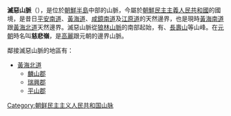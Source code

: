 {{Infobox Korean name|hangul=멸악산맥|hanja=滅惡山脈|rr=Myeoraksanmaek|mr=Myŏraksanmaek}}
'''滅惡山脈'''（{{kor|멸악산맥|滅惡山脈}}），是位於[[朝鮮半島|朝鮮半島]]中部的山脈，今屬於[[朝鮮民主主義人民共和國|朝鮮民主主義人民共和國]]的國境，是昔日[[平安南道|平安南道]]、[[黃海道|黃海道]]、[[咸鏡南道|咸鏡南道]]及[[江原道_(朝鮮八道)|江原道]]的天然邊界，也是現時[[黃海南道|黃海南道]]跟[[黃海北道|黃海北道]]天然邊界。滅惡山脈從[[狼林山脈|狼林山脈]]的南部起始，有{{link-ko|滅惡山|멸악산}}、[[長壽山|長壽山]]等山峰。在[[元朝|元朝]]時名叫'''慈悲嶺'''，是[[高麗|高麗]]跟元朝的邊界山脈。

鄰接滅惡山脈的地區有：
* [[黃海北道|黃海北道]]
** [[麟山郡|麟山郡]]
** [[瑞興郡|瑞興郡]]
** [[平山郡|平山郡]]

{{korea-stub}}
{{geo-stub}}

[[Category:朝鲜民主主义人民共和国山脉|Category:朝鲜民主主义人民共和国山脉]]